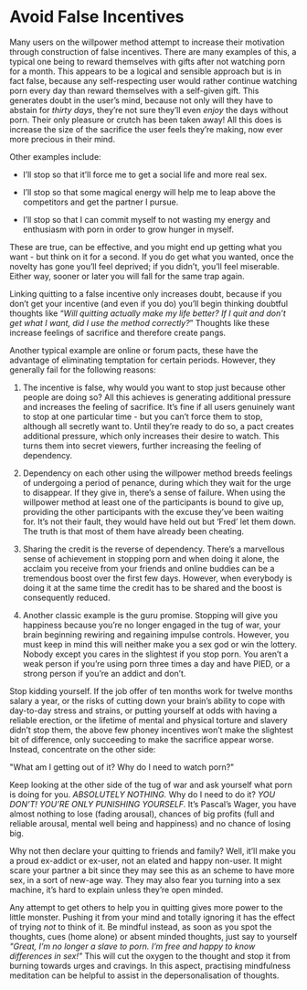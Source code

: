 # Avoid False Incentives

Many users on the willpower method attempt to increase their motivation through construction of false incentives. There are many examples of this, a typical one being to reward themselves with gifts after not watching porn for a month. This appears to be a logical and sensible approach but is in fact false, because any self-respecting user would rather continue watching porn every day than reward themselves with a self-given gift. This generates doubt in the user's mind, because not only will they have to abstain for *thirty days*, they're not sure they'll even *enjoy* the days without porn. Their only pleasure or crutch has been taken away! All this does is increase the size of the sacrifice the user feels they're making, now ever more precious in their mind.

Other examples include:

-   I'll stop so that it'll force me to get a social life and more real sex.

-   I'll stop so that some magical energy will help me to leap above the competitors and get the partner I pursue.

-   I'll stop so that I can commit myself to not wasting my energy and enthusiasm with porn in order to grow hunger in myself.

These are true, can be effective, and you might end up getting what you want - but think on it for a second. If you do get what you wanted, once the novelty has gone you'll feel deprived; if you didn't, you'll feel miserable. Either way, sooner or later you will fall for the same trap again.

Linking quitting to a false incentive only increases doubt, because if you don't get your incentive (and even if you do) you'll begin thinking doubtful thoughts like "*Will quitting actually make my life better? If I quit and don't get what I want, did I use the method correctly?*" Thoughts like these increase feelings of sacrifice and therefore create pangs.

Another typical example are online or forum pacts, these have the advantage of eliminating temptation for certain periods. However, they generally fail for the following reasons:

1.  The incentive is false, why would you want to stop just because other people are doing so? All this achieves is generating additional pressure and increases the feeling of sacrifice. It's fine if all users genuinely want to stop at one particular time - but you can't force them to stop, although all secretly want to. Until they're ready to do so, a pact creates additional pressure, which only increases their desire to watch. This turns them into secret viewers, further increasing the feeling of dependency.

2.  Dependency on each other using the willpower method breeds feelings of undergoing a period of penance, during which they wait for the urge to disappear. If they give in, there's a sense of failure. When using the willpower method at least one of the participants is bound to give up, providing the other participants with the excuse they've been waiting for. It's not their fault, they would have held out but 'Fred' let them down. The truth is that most of them have already been cheating.

3.  Sharing the credit is the reverse of dependency. There's a marvellous sense of achievement in stopping porn and when doing it alone, the acclaim you receive from your friends and online buddies can be a tremendous boost over the first few days. However, when everybody is doing it at the same time the credit has to be shared and the boost is consequently reduced.

4.  Another classic example is the guru promise. Stopping will give you happiness because you're no longer engaged in the tug of war, your brain beginning rewiring and regaining impulse controls. However, you must keep in mind this will neither make you a sex god or win the lottery. Nobody except you cares in the slightest if you stop porn. You aren't a weak person if you're using porn three times a day and have PIED, or a strong person if you're an addict and don't.

Stop kidding yourself. If the job offer of ten months work for twelve months salary a year, or the risks of cutting down your brain's ability to cope with day-to-day stress and strains, or putting yourself at odds with having a reliable erection, or the lifetime of mental and physical torture and slavery didn't stop them, the above few phoney incentives won't make the slightest bit of difference, only succeeding to make the sacrifice appear worse. Instead, concentrate on the other side:

\"What am I getting out of it? Why do I need to watch porn?\"

Keep looking at the other side of the tug of war and ask yourself what porn is doing for you. *ABSOLUTELY NOTHING.* Why do I need to do it? *YOU DON'T! YOU'RE ONLY PUNISHING YOURSELF.* It's Pascal's Wager, you have almost nothing to lose (fading arousal), chances of big profits (full and reliable arousal, mental well being and happiness) and no chance of losing big.

Why not then declare your quitting to friends and family? Well, it'll make you a proud ex-addict or ex-user, not an elated and happy non-user. It might scare your partner a bit since they may see this as an scheme to have more sex, in a sort of new-age way. They may also fear you turning into a sex machine, it's hard to explain unless they're open minded.

Any attempt to get others to help you in quitting gives more power to the little monster. Pushing it from your mind and totally ignoring it has the effect of trying *not* to think of it. Be mindful instead, as soon as you spot the thoughts, cues (home alone) or absent minded thoughts, just say to yourself *\"Great, I'm no longer a slave to porn. I'm free and happy to know differences in sex!\"* This will cut the oxygen to the thought and stop it from burning towards urges and cravings. In this aspect, practising mindfulness meditation can be helpful to assist in the depersonalisation of thoughts.
